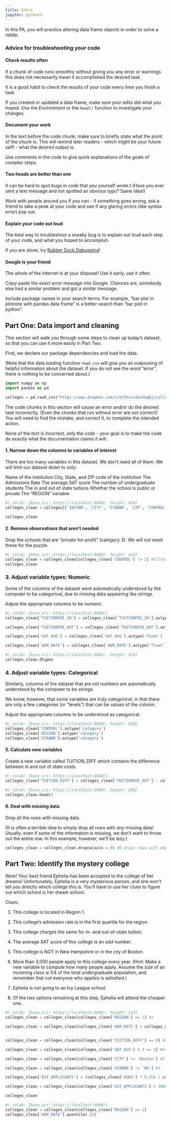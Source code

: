 ```yaml
---
title: Intro
jupyter: python3
---
```



In this PA, you will practice altering data frame objects in order to solve a riddle.

### Advice for troubleshooting your code

#### Check results often

If a chunk of code runs smoothly without giving you any error or warnings this does not necessarily mean it accomplished the desired task.

It is a good habit to check the results of your code every time you finish a task.

If you created or updated a data frame, make sure your edits did what you hoped.  Use the *Environment* or the `head()` function to investigate your changes.

#### Document your work

In the text before the code chunk, make sure to briefly state what the point of the chunk is.  This will remind later readers - which might be your future self! - what the desired output is.

Use comments in the code to give quick explanations of the goals of complex steps.

#### Two heads are better than one

It can be hard to spot bugs in code that you yourself wrote.t
(Have you ever sent a text message and not spotted an obvious  typo?  Same idea!)

Work with people around you if you can - if something goes wrong, ask a friend to take a peek at your code and see if any glaring errors (like *syntax error*) pop out.

#### Explain your code out loud

The best way to troubleshoot a sneaky bug is to explain out loud each step of your code, and what you hoped to accomplish.

If you are alone, try [Rubber Duck Debugging](https://en.wikipedia.org/wiki/Rubber_duck_debugging)!

#### Google is your friend

The whole of the internet is at your disposal!  Use it early, use it often.

Copy-paste the exact error message into Google. Chances are, somebody else had a similar problem and got a similar message.


Include package names in your search terms.  For example, "bar plot in plotnine with pandas data frame" is a better search than "bar plot in python".


## Part One: Data import and cleaning

This section will walk you through some steps to clean up today's dataset, so that you can use it more easily in Part Two.  

First, we declare our package dependencies and load the data.

(Note that the data loading function `read_csv` will give you an outpouring of helpful information about the dataset.  If you do not see the word "error", there is nothing to be concerned about.)


```python
import numpy as np
import pandas as pd

colleges = pd.read_csv("https://www.dropbox.com/s/bt5hvctdevhbq6j/colleges.csv?dl=1")
```

The code chunks in this section will cause an error and/or do the desired task incorrectly.  (Even the chunks that run without error are not correct!) You will need to find the mistake, and correct it, to complete the intended action.

None of the *text* is incorrect, only the *code* - your goal is to make the code do exactly what the documentation claims it will.

#### 1. Narrow down the columns to variables of interest

There are too many variables in this dataset.  We don't need all of them. We will limit our dataset down to only:

Name of the institution
City, State, and ZIP code of the institution
The Admissions Rate
The average SAT score
The number of undergraduate students
The in and out of state tuitions
Whether the school is public or private
The "REGION" variable.

```python
#| colab: {base_uri: https://localhost:8080/, height: 424}
colleges_clean = colleges[['INSTNM', 'CITY', 'STABBR', 'ZIP', 'CONTROL', 'ADM_RATE', 'SAT_AVG', 'TUITIONFEE_IN', 'TUITIONFEE_OUT', 'UGDS', 'REGION']] # double brackets to return dataframe with mult columns, single returns series

colleges_clean
```

#### 2. Remove observations that aren't needed

Drop the schools that are "private for-profit" (category 3).  We will not need these for the puzzle.

```python
#| colab: {base_uri: https://localhost:8080/, height: 424}
colleges_clean = colleges_clean[colleges_clean['CONTROL'] != 3] #filters out all row variables that return 3 (which is private for-profit); ! gives the not equal to 3
colleges_clean
```

### 3. Adjust variable types: Numeric

Some of the columns of the dataset were automatically understood by the computer to be categorical, due to missing data appearing like strings.

Adjust the appropriate columns to be numeric.

```python
#| colab: {base_uri: https://localhost:8080/}
colleges_clean['TUITIONFEE_IN'] = colleges_clean['TUITIONFEE_IN'].astype('float')

colleges_clean['TUITIONFEE_OUT'] = colleges_clean['TUITIONFEE_OUT'].astype('float')

colleges_clean['SAT_AVG'] = colleges_clean['SAT_AVG'].astype('float')

colleges_clean['ADM_RATE'] = colleges_clean['ADM_RATE'].astype('float')
```

```python
#| colab: {base_uri: https://localhost:8080/, height: 429}
colleges_clean.dtypes
```

### 4. Adjust variable types: Categorical

Similarly, columns of the dataset that are not numbers are automatically understood by the computer to be strings.

We know, however, that some variables are truly *categorical*, in that there are only a few categories (or "levels") that can be values of the column.

Adjust the appropriate columns to be understood as categorical.

```python
#| colab: {base_uri: https://localhost:8080/, height: 459}
colleges_clean['CONTROL'].astype('category')
colleges_clean['REGION'].astype('category')
colleges_clean['STABBR'].astype('category')
```

#### 5. Calculate new variables

Create a new variable called TUITION_DIFF which contains the difference between in and out of state costs.

```python
#| colab: {base_uri: https://localhost:8080/}
colleges_clean['TUITION_DIFF'] = colleges_clean['TUITIONFEE_OUT'] - colleges_clean['TUITIONFEE_IN']
```

```python
#| colab: {base_uri: https://localhost:8080/, height: 206}
colleges_clean.head()
```

#### 6. Deal with missing data

Drop all the rows with missing data.

(It is often a terrible idea to simply drop all rows with *any* missing data!  Usually, even if *some* of the information is missing, we don't want to throw out the entire row.  In this example, however, we'll be lazy.)

```python
colleges_clean = colleges_clean.dropna(axis = 0) #0 drops rows with empty data, 1 drops columns with empty data
```

## Part Two:  Identify the mystery college

Wow!  Your best friend Ephelia has been accepted to the college of her dreams!  Unfortunately, Ephelia is a very mysterious person, and she won't tell you directly which college this is.  You'll have to use her clues to figure out which school is her dream school.

Clues:

1. This college is located in Region 1.

2. This college's admission rate is in the first quartile for the region.

3. This college charges the same for in- and out-of-state tuition.

4. The average SAT score of this college is an odd number.

5. This college is NOT in New Hampshire or in the city of Boston.

6. More than 3,000 people apply to this college every year.  (Hint: Make a new variable to compute how many people apply.  Assume the size of an incoming class is 1/4 of the total undergraduate population, and remember that not everyone who *applies* is *admitted*.)

7. Ephelia is not going to an Ivy League school.

8. Of the two options remaining at this step, Ephelia will attend the cheaper one.

```python
#| colab: {base_uri: https://localhost:8080/, height: 143}
colleges_clean = colleges_clean[colleges_clean['REGION'] == 1] #1

colleges_clean = colleges_clean[colleges_clean['ADM_RATE'] < colleges_clean['ADM_RATE'].quantile(0.25)]  #2, used ChatGPT to figure out the .quantile(.25)


colleges_clean = colleges_clean[colleges_clean['TUITION_DIFF'] == 0] #3

colleges_clean = colleges_clean[colleges_clean['SAT_AVG'] % 2 == 1] #4

colleges_clean = colleges_clean[colleges_clean['CITY'] != 'Boston'] #5

colleges_clean = colleges_clean[colleges_clean['STABBR'] != 'NH'] #5

colleges_clean['EST_APPLICANTS'] = (colleges_clean['UGDS'] * 0.25) / colleges_clean['ADM_RATE'] #6

colleges_clean = colleges_clean[colleges_clean['EST_APPLICANTS'] > 3000] #6

colleges_clean
```

```python
#| colab: {base_uri: https://localhost:8080/}
colleges_clean = colleges_clean[colleges_clean['REGION'] == 1]
colleges_clean['ADM_RATE'].quantile(.25)
```

